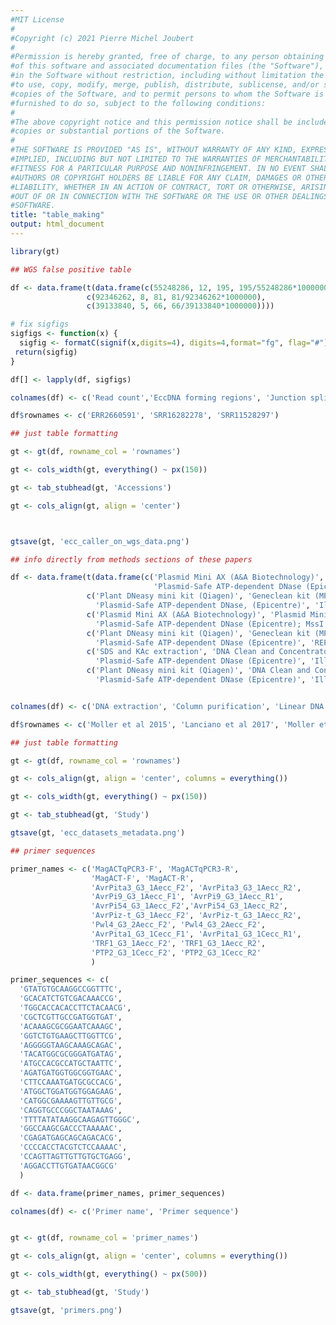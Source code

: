 ```yaml
---
#MIT License
#
#Copyright (c) 2021 Pierre Michel Joubert
#
#Permission is hereby granted, free of charge, to any person obtaining a copy
#of this software and associated documentation files (the "Software"), to deal
#in the Software without restriction, including without limitation the rights
#to use, copy, modify, merge, publish, distribute, sublicense, and/or sell
#copies of the Software, and to permit persons to whom the Software is
#furnished to do so, subject to the following conditions:
#
#The above copyright notice and this permission notice shall be included in all
#copies or substantial portions of the Software.
#
#THE SOFTWARE IS PROVIDED "AS IS", WITHOUT WARRANTY OF ANY KIND, EXPRESS OR
#IMPLIED, INCLUDING BUT NOT LIMITED TO THE WARRANTIES OF MERCHANTABILITY,
#FITNESS FOR A PARTICULAR PURPOSE AND NONINFRINGEMENT. IN NO EVENT SHALL THE
#AUTHORS OR COPYRIGHT HOLDERS BE LIABLE FOR ANY CLAIM, DAMAGES OR OTHER
#LIABILITY, WHETHER IN AN ACTION OF CONTRACT, TORT OR OTHERWISE, ARISING FROM,
#OUT OF OR IN CONNECTION WITH THE SOFTWARE OR THE USE OR OTHER DEALINGS IN THE
#SOFTWARE.
title: "table_making"
output: html_document
---
```


```r
library(gt)
```

```r

## WGS false positive table

df <- data.frame(t(data.frame(c(55248286, 12, 195, 195/55248286*1000000),
                 c(92346262, 8, 81, 81/92346262*1000000),
                 c(39133840, 5, 66, 66/39133840*1000000))))

# fix sigfigs
sigfigs <- function(x) {
  sigfig <- formatC(signif(x,digits=4), digits=4,format="fg", flag="#")
 return(sigfig)
}

df[] <- lapply(df, sigfigs)

colnames(df) <- c('Read count','EccDNA forming regions', 'Junction split reads', 'False positives per million reads')

df$rownames <- c('ERR2660591', 'SRR16282278', 'SRR11528297')

## just table formatting

gt <- gt(df, rowname_col = 'rownames')

gt <- cols_width(gt, everything() ~ px(150))

gt <- tab_stubhead(gt, 'Accessions')

gt <- cols_align(gt, align = 'center')



gtsave(gt, 'ecc_caller_on_wgs_data.png')

```

```r

## info directly from methods sections of these papers

df <- data.frame(t(data.frame(c('Plasmid Mini AX (A&A Biotechnology)','Plasmid Mini AX (A&A Biotechnology)',
                                'Plasmid-Safe ATP-dependent DNase (Epicentre); NotI (Fermentas)', 'REPLI-g Mini Kit (Qiagen)' ),
                 c('Plant DNeasy mini kit (Qiagen)', 'Geneclean kit (MPBio)',
                   'Plasmid-Safe ATP-dependent DNase, (Epicentre)', 'Illustra TempliPhi kit (GE Healthcare)'),
                 c('Plasmid Mini AX (A&A Biotechnology)', 'Plasmid Mini AX (A&A Biotechnology)', 
                   'Plasmid-Safe ATP-dependent DNase (Epicentre); MssI (Thermo Scientific)', 'REPLI-g Midi Kit (Qiagen)'),
                 c('Plant DNeasy mini kit (Qiagen)', 'Geneclean kit (MPBio)',
                   'Plasmid-Safe ATP-dependent DNase (Epicentre)', 'REPLI-g Mini Kit (Qiagen)'),
                 c('SDS and KAc extraction', 'DNA Clean and Concentrator-5 Kit (Zymo Research)',
                   'Plasmid-Safe ATP-dependent DNase (Epicentre)', 'Illustra TempliPhi kit (GE Healthcare)'),
                 c('Plant DNeasy mini kit (Qiagen)', 'DNA Clean and Concentrator-5 Kit (Zymo Research)',
                   'Plasmid-Safe ATP-dependent DNase (Epicentre)', 'Illustra TempliPhi kit (GE Healthcare)'))))


colnames(df) <- c('DNA extraction', 'Column purification', 'Linear DNA degradation', 'Circular DNA amplification')

df$rownames <- c('Moller et al 2015', 'Lanciano et al 2017', 'Moller et al 2018', 'Wang et al 2021', 'This Study (Magnaporthe oryzae)', 'This Study (Oryza sativa)')

## just table formatting

gt <- gt(df, rowname_col = 'rownames')

gt <- cols_align(gt, align = 'center', columns = everything())

gt <- cols_width(gt, everything() ~ px(150))

gt <- tab_stubhead(gt, 'Study')

gtsave(gt, 'ecc_datasets_metadata.png')

```


```r

## primer sequences

primer_names <- c('MagACTqPCR3-F', 'MagACTqPCR3-R',
                  'MagACT-F', 'MagACT-R', 
                  'AvrPita3_G3_1Aecc_F2', 'AvrPita3_G3_1Aecc_R2',
                  'AvrPi9_G3_1Aecc_F1', 'AvrPi9_G3_1Aecc_R1',
                  'AvrPi54_G3_1Aecc_F2','AvrPi54_G3_1Aecc_R2',
                  'AvrPiz-t_G3_1Aecc_F2', 'AvrPiz-t_G3_1Aecc_R2',
                  'Pwl4_G3_2Aecc_F2', 'Pwl4_G3_2Aecc_F2',
                  'AvrPita1_G3_1Cecc_F1', 'AvrPita1_G3_1Cecc_R1',
                  'TRF1_G3_1Aecc_F2', 'TRF1_G3_1Aecc_R2',
                  'PTP2_G3_1Cecc_F2', 'PTP2_G3_1Cecc_R2'
                  )

primer_sequences <- c(
  'GTATGTGCAAGGCCGGTTTC',
  'GCACATCTGTCGACAAACCG',
  'TGGCACCACACCTTCTACAACG',
  'CGCTCGTTGCCGATGGTGAT',
  'ACAAAGCGCGGAATCAAAGC',
  'GGTCTGTGAAGCTTGGTTCG',
  'AGGGGGTAAGCAAAGCAGAC',
  'TACATGGCGCGGGATGATAG',
  'ATGCCACGCCATGCTAATTC',
  'AGATGATGGTGGCGGTGAAC',
  'CTTCCAAATGATGCGCCACG',
  'ATGGCTGGATGGTGGAGAAG',
  'CATGGCGAAAAGTTGTTGCG',
  'CAGGTGCCCGGCTAATAAAG',
  'TTTTATATAAGGCAAGAGTTGGGC',
  'GGCCAAGCGACCCTAAAAAC',
  'CGAGATGAGCAGCAGACACG',
  'CCCCACCTACGTCTCCAAAAC',
  'CCAGTTAGTTGTTGTGCTGAGG',
  'AGGACCTTGTGATAACGGCG'
  )

df <- data.frame(primer_names, primer_sequences)

colnames(df) <- c('Primer name', 'Primer sequence')


gt <- gt(df, rowname_col = 'primer_names')

gt <- cols_align(gt, align = 'center', columns = everything())

gt <- cols_width(gt, everything() ~ px(500))

gt <- tab_stubhead(gt, 'Study')

gtsave(gt, 'primers.png')

```

